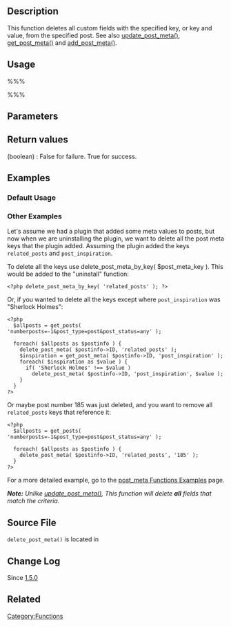 {{Languages|
{{en|Function Reference/delete post meta}}
{{ru|Справочник_по_функциям/delete post meta}}
{{ja|関数リファレンス/delete post meta}}
}}
==Description==

This function deletes all custom fields with the specified key, or key and value, from the specified post. See also [[Function Reference/update post meta|update_post_meta()]], [[Function Reference/get post meta|get_post_meta()]] and [[Function Reference/add post meta|add_post_meta()]]. 

==Usage==

%%% <?php delete_post_meta($post_id, $meta_key, $meta_value); ?> %%%

==Parameters==

{{Parameter|$post_id|integer|The ID of the post from which you will delete a field.}}
{{Parameter|$meta_key|string|The key of the field you will delete.}}
{{Parameter|$meta_value|mixed|The value of the field you will delete. This is used to differentiate between several fields with the same key. If left blank, all fields with the given key will be deleted.|optional|''Empty''}}

==Return values==
; (boolean) : False for failure. True for success.

==Examples==

===Default Usage===

 <?php delete_post_meta(76, 'my_key', 'Steve'); ?>

===Other Examples===

Let's assume we had a plugin that added some meta values to posts, but now when we are uninstalling the plugin, we want to delete all the post meta keys that the plugin added. Assuming the plugin added the keys <tt>related_posts</tt> and <tt>post_inspiration</tt>.

To delete all the keys use delete_post_meta_by_key( $post_meta_key ). This would be added to the "uninstall" function:
<pre><?php delete_post_meta_by_key( 'related_posts' ); ?></pre>

Or, if you wanted to delete all the keys except where <tt>post_inspiration</tt> was "Sherlock Holmes":

<pre><?php
  $allposts = get_posts( 'numberposts=-1&post_type=post&post_status=any' );

  foreach( $allposts as $postinfo ) {
    delete_post_meta( $postinfo->ID, 'related_posts' );
    $inspiration = get_post_meta( $postinfo->ID, 'post_inspiration' );
    foreach( $inspiration as $value ) {
      if( 'Sherlock Holmes' !== $value )
        delete_post_meta( $postinfo->ID, 'post_inspiration', $value );
    }
  }
?></pre>

Or maybe post number 185 was just deleted, and you want to remove all <tt>related_posts</tt> keys that reference it:

<pre><?php
  $allposts = get_posts( 'numberposts=-1&post_type=post&post_status=any' );

  foreach( $allposts as $postinfo ) {
    delete_post_meta( $postinfo->ID, 'related_posts', '185' );
  }
?></pre>
For a more detailed example, go to the [[Function Reference/post meta Function Examples|post_meta Functions Examples]] page.

'''''Note:''' Unlike [[Function Reference/update post meta|update_post_meta()]], This function will delete '''all''' fields that match the criteria.''

== Source File ==

<tt>delete_post_meta()</tt> is located in {{Trac|wp-includes/post.php}}

== Change Log ==

Since [[Version 1.5|1.5.0]]

==Related==

{{Post Meta Tags}}

{{Tag Footer}}

[[Category:Functions]]